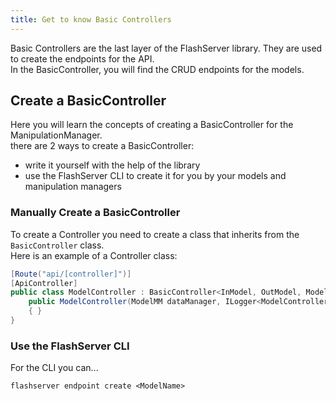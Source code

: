 ```yaml
---
title: Get to know Basic Controllers
---
```


Basic Controllers are the last layer of the FlashServer library. 
They are used to create the endpoints for the API. <br />
In the BasicController, you will find the CRUD endpoints for the models.


## Create a BasicController
Here you will learn the concepts of creating a BasicController for the ManipulationManager. <br />
there are 2 ways to create a BasicController:
- write it yourself with the help of the library
- use the FlashServer CLI to create it for you by your models and manipulation managers

### Manually Create a BasicController
To create a Controller you need to create a class that inherits from the `BasicController` class. <br />
Here is an example of a Controller class:
```csharp
[Route("api/[controller]")]
[ApiController]
public class ModelController : BasicController<InModel, OutModel, Model>
    public ModelController(ModelMM dataManager, ILogger<ModelController> logger) : base(dataManager, logger)
    { }
}
```

### Use the FlashServer CLI
For the CLI you can... 
```shell
flashserver endpoint create <ModelName>
```